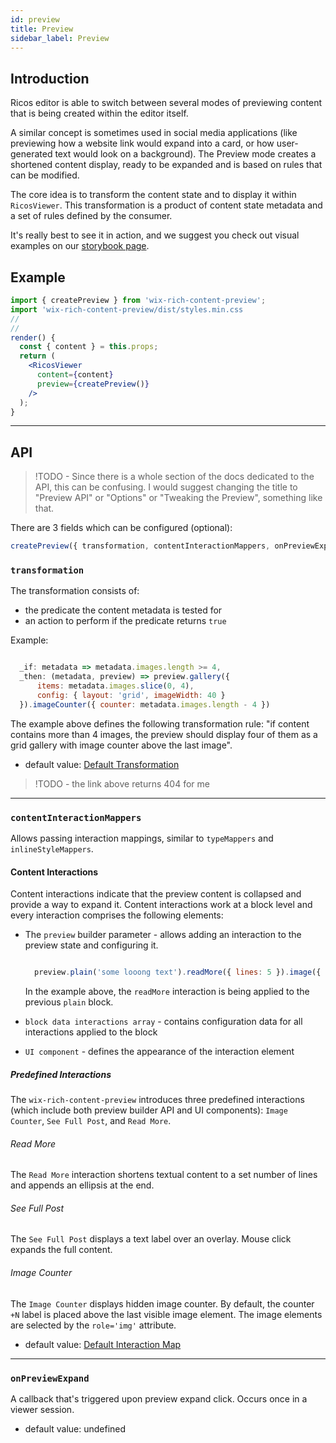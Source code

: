 ```yaml
---
id: preview
title: Preview
sidebar_label: Preview
---
```


## Introduction

Ricos editor is able to switch between several modes of previewing content that is being created within the editor itself.

A similar concept is sometimes used in social media applications (like previewing how a website link would expand into a card, or how user-generated text would look on a background). The Preview mode creates a shortened content display, ready to be expanded and is based on rules that can be modified.

The core idea is to transform the content state and to display it within `RicosViewer`. This transformation is a product of content state metadata and a set of rules defined by the consumer.

It's really best to see it in action, and we suggest you check out visual examples on our [storybook page](http://rich-content-storybook-master.surge.sh/?path=/story/preview--rules).

## Example

```jsx {9}
import { createPreview } from 'wix-rich-content-preview';
import 'wix-rich-content-preview/dist/styles.min.css
//
//
render() {
  const { content } = this.props;
  return (
    <RicosViewer
      content={content}
      preview={createPreview()}
    />
  );
}
```

---

## API

> !TODO - Since there is a whole section of the docs dedicated to the API, this can be confusing. I would suggest changing the title to "Preview API" or "Options" or "Tweaking the Preview", something like that.

There are 3 fields which can be configured (optional):

```jsx
createPreview({ transformation, contentInteractionMappers, onPreviewExpand });
```

### `transformation`

The transformation consists of:


- the predicate the content metadata is tested for
- an action to perform if the predicate returns `true`


Example:

```js

  _if: metadata => metadata.images.length >= 4,
  _then: (metadata, preview) => preview.gallery({
      items: metadata.images.slice(0, 4),
      config: { layout: 'grid', imageWidth: 40 }
  }).imageCounter({ counter: metadata.images.length - 4 })

```

The example above defines the following transformation rule: "if content contains more than 4 images, the preview should display four of them as a grid gallery with image counter above the last image".

- default value: [Default Transformation](https://github.com/wix-incubator/rich-content/blob/master/packages/preview/web/src/Components/default-transformation.js)

> !TODO - the link above returns 404 for me

---

### `contentInteractionMappers`

Allows passing interaction mappings, similar to `typeMappers` and `inlineStyleMappers`.

#### Content Interactions

Content interactions indicate that the preview content is collapsed and provide a way to expand it. Content interactions work at a block level and every interaction comprises the following elements:

- The `preview` builder parameter - allows adding an interaction to the preview state and configuring it.

  ```js

    preview.plain('some looong text').readMore({ lines: 5 }).image({ mediaInfo: {...} })

  ```

  In the example above, the `readMore` interaction is being applied to the previous `plain` block.

- `block data interactions array` - contains configuration data for all interactions applied to the block
- `UI component` - defines the appearance of the interaction element

##### Predefined Interactions

The `wix-rich-content-preview` introduces three predefined interactions (which include both preview builder API and UI components): `Image Counter`, `See Full Post`, and `Read More`.

###### Read More

The `Read More` interaction shortens textual content to a set number of lines and appends an ellipsis at the end.

###### See Full Post

The `See Full Post` displays a text label over an overlay. Mouse click expands the full content.

###### Image Counter

The `Image Counter` displays hidden image counter. By default, the counter `+N` label is placed above the last visible image element. The image elements are selected by the `role='img'` attribute.

- default value: [Default Interaction Map](https://github.com/wix-incubator/rich-content/blob/master/packages/preview/web/src/Interactions/interactionMap.tsx)

---

### `onPreviewExpand`

A callback that's triggered upon preview expand click. Occurs once in a viewer session.

- default value: undefined

